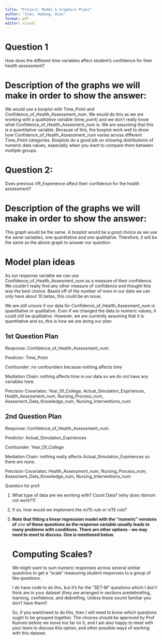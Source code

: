 ```yaml
---
title: "Project: Model & Graphics Plans"
author: "Ivan, Hadong, Alex"
format: pdf
editor: visual
---
```


# Question 1

How does the different time variables affect student's confidence for their health assessment?

# Description of the graphs we will make in order to show the answer:

We would use a boxplot with Time_Point and Confidence_of_Health_Assessment_num. We would do this as we are working with a qualitative variable (time_point) and we don't really know what Confidence_of_Health_Assesment_num is. We are assuming that this is a quantitative variable. Because of this, the boxplot work well to show how Confidence_of_Health_Assessment_num varies across different Time_Point categories. Boxplots do a good job on showing distributions of numeric data values, especially when you want to compare them between multiple groups.

# Question 2:

Does previous VR_Experience affect their confidence for the health assessment?

# Description of the graphs we will make in order to show the answer:

This graph would be the same. A boxplot would be a good choice as we use the same variables, one quantitative and one qualitative. Therefore, it will be the same as the above graph to answer our question.

# Model plan ideas

As our response variable we can use Confidence_of_Health_Assesment_num as a measure of their confidence. We couldn't really find any other measure of confidence and thought this was the best choice. Based off of the number of rows in our data we can only have about 10 betas, this could be an issue.

We are still unsure if our data for Confidence_of_Health_Assesment_num is quantitative or qualitative. Even if we changed the data to numeric values, it could still be qualitative. However, we are currently assuming that it is quantitative and so, this is how we are doing our plan:

## 1st Question Plan

Response: Confidence_of_Health_Assessment_num.

Predictor: Time_Point

Confounder: no confounders because nothing affects time

Mediation Chain: nothing affects time in our data so we do not have any variables here.

Precision Covariates: Year_Of_College, Actual_Simulation_Expiriences, Health_Assessment_num, Nursing_Process_num, Assesment_Data_Knowledge_num, Nursing_Interventions_num

## 2nd Question Plan

Response: Confidence_of_Health_Assessment_num.

Predictor: Actual_Simulation_Expiriences

Confounder: Year_Of_College

Mediation Chain: nothing really affects Actual_Simulation_Expiriences so there are none.

Precision Covariates: Health_Assessment_num, Nursing_Process_num, Assesment_Data_Knowledge_num, Nursing_Interventions_num

Question for prof:

1.  What type of data are we working with? Count Data? (why does nbinom not work??)

2.  If so, how would we implement the m/15 rule or n/15 rule?

3.  **Note that fitting a linear regression model with the “numeric” versions of** *one* **of these questions as the response variable usually leads to many problems with conditions. There are other options - we may need to meet to discuss. One is mentioned below.**

    # **Computing Scales?**

    We might want to sum numeric responses across several similar questions to get a “scale” measuring student responses to a group of like questions.

    I do have code to do this, but it’s for the “SET-M” questions which I don’t think are in your dataset (they are arranged in sections predebriefing, learning, confidence, and debreifing. Unless those sound familiar you don’t have them!)

    So, if you want/need to do this, then I will need to know *which* questions ought to be grouped together. The choices should be approved by Prof Kunnen before we move too far on it, and I am also happy to meet with your team to discuss this option, and other possible ways of working with this dataset.
